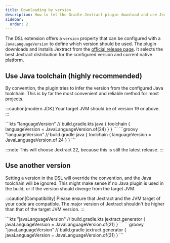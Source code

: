 ```yaml
---
title: Downloading by version
description: How to let the Gradle Jextract plugin download and use Jextract depending on a given JVM target version
sidebar:
  order: 2
---
```



The DSL extension offers a `version` property that can be configured with a `JavaLanguageVersion` to define which version should be used.
The plugin downloads and installs Jextract from the [official release page][jextract].
It selects the best Jextract distribution for the configured version and current native platform.

## Use Java toolchain (highly recommended)

By convention, the plugin tries to infer the version from the configured Java toolchain.
This is by far the most convenient and reliable method for most projects.

:::caution[modern JDK]
Your target JVM should be of version 19 or above.
:::

<Tabs syncKey="dsl">
<TabItem label="Kotlin">
```kts "languageVersion"
// build.gradle.kts
java {
    toolchain {
        languageVersion = JavaLanguageVersion.of(24)
    }
}
```
</TabItem>
<TabItem label="Groovy">
```groovy "languageVersion"
// build.gradle
java {
    toolchain {
        languageVersion = JavaLanguageVersion.of 24
    }
}
```
</TabItem>
</Tabs>

:::note
This will choose Jextract 22, because this is still the latest release.
:::

## Use another version

Setting a version in the DSL will override the convention, and the Java toolchain will be ignored.
This might make sense if no Java plugin is used in the build, or if the version should diverge from the target JVM.

:::caution[Compatibility]
Please ensure that Jextract and the JVM target of your code are compatible. The major version of Jextract shouldn't be higher than that of the target JVM version.
:::

<Tabs syncKey="dsl">
<TabItem label="Kotlin">
```kts "javaLanguageVersion"
// build.gradle.kts
jextract.generator {
    javaLanguageVersion = JavaLanguageVersion.of(21)
}
```
</TabItem>
<TabItem label="Groovy">
```groovy "javaLanguageVersion"
// build.gradle
jextract.generator {
    javaLanguageVersion = JavaLanguageVersion.of(21)
}
```
</TabItem>
</Tabs>

[jextract]: https://jdk.java.net/jextract/
